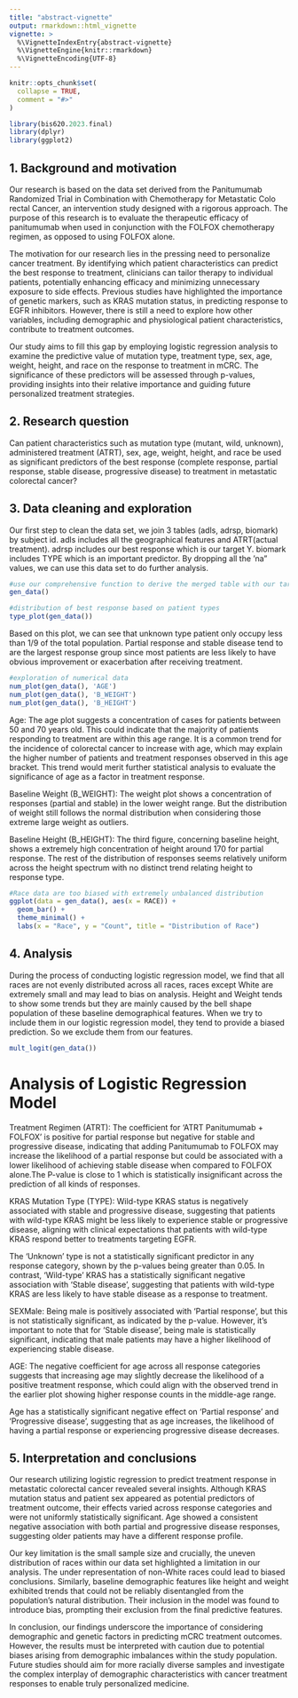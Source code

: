 ```yaml
---
title: "abstract-vignette"
output: rmarkdown::html_vignette
vignette: >
  %\VignetteIndexEntry{abstract-vignette}
  %\VignetteEngine{knitr::rmarkdown}
  %\VignetteEncoding{UTF-8}
---
```


```r
knitr::opts_chunk$set(
  collapse = TRUE,
  comment = "#>"
)
```

```r
library(bis620.2023.final)
library(dplyr)
library(ggplot2)
```

## 1. Background and motivation

Our research is based on the data set derived from the Panitumumab Randomized Trial in Combination with Chemotherapy for Metastatic Colo rectal Cancer, an intervention study designed with a rigorous approach. The purpose of this research is to evaluate the therapeutic efficacy of panitumumab when used in conjunction with the FOLFOX chemotherapy regimen, as opposed to using FOLFOX alone. 

The motivation for our research lies in the pressing need to personalize cancer treatment. By identifying which patient characteristics can predict the best response to treatment, clinicians can tailor therapy to individual patients, potentially enhancing efficacy and minimizing unnecessary exposure to side effects. Previous studies have highlighted the importance of genetic markers, such as KRAS mutation status, in predicting response to EGFR inhibitors. However, there is still a need to explore how other variables, including demographic and physiological patient characteristics, contribute to treatment outcomes.

Our study aims to fill this gap by employing logistic regression analysis to examine the predictive value of mutation type, treatment type, sex, age, weight, height, and race on the response to treatment in mCRC. The significance of these predictors will be assessed through p-values, providing insights into their relative importance and guiding future personalized treatment strategies.

## 2. Research question

Can patient characteristics such as mutation type (mutant, wild, unknown), administered treatment (ATRT), sex, age, weight, height, and race be used as significant predictors of the best response (complete response, partial response, stable disease, progressive disease) to treatment in metastatic colorectal cancer?

## 3. Data cleaning and exploration

Our first step to clean the data set, we join 3 tables (adls, adrsp, biomark) by subject id. adls includes all the geographical features and ATRT(actual treatment). adrsp includes our best response which is our target Y. biomark includes TYPE which is an important predictor. By dropping all the 'na" values, we can use this data set to do further analysis.

```r
#use our comprehensive function to derive the merged table with our target variables
gen_data()
```
```r
#distribution of best response based on patient types
type_plot(gen_data())
```

Based on this plot, we can see that unknown type patient only occupy less than 1/9 of the total population. Partial response and stable disease tend to are the largest response group since most patients are less likely to have obvious improvement or exacerbation after receiving treatment.

```r
#exploration of numerical data
num_plot(gen_data(), 'AGE')
num_plot(gen_data(), 'B_WEIGHT')
num_plot(gen_data(), 'B_HEIGHT')
```

Age: The age plot suggests a concentration of cases for patients between 50 and 70 years old. This could indicate that the majority of patients responding to treatment are within this age range. It is a common trend for the incidence of colorectal cancer to increase with age, which may explain the higher number of patients and treatment responses observed in this age bracket. This trend would merit further statistical analysis to evaluate the significance of age as a factor in treatment response.

Baseline Weight (B_WEIGHT): The weight plot shows a concentration of responses (partial and stable) in the lower weight range. But the distribution of weight still follows the normal distribution when considering those extreme large weight as outliers. 

Baseline Height (B_HEIGHT): The third figure, concerning baseline height, shows a extremely high concentration of height around 170 for partial response. The rest of the distribution of responses seems relatively uniform across the height spectrum with no distinct trend relating height to response type.

```r
#Race data are too biased with extremely unbalanced distribution
ggplot(data = gen_data(), aes(x = RACE)) +
  geom_bar() +
  theme_minimal() +
  labs(x = "Race", y = "Count", title = "Distribution of Race")
```

## 4. Analysis

During the process of conducting logistic regression model, we find that all races are not evenly distributed across all races, races except White are extremely small and may lead to bias on analysis. Height and Weight tends to show some trends but they are mainly caused by the bell shape population of these baseline demographical features. When we try to include them in our logistic regression model, they tend to provide a biased prediction. So we exclude them from our features.

```r
mult_logit(gen_data())
```
# Analysis of Logistic Regression Model

Treatment Regimen (ATRT): The coefficient for 'ATRT Panitumumab + FOLFOX' is positive for partial response but negative for stable and progressive disease, indicating that adding Panitumumab to FOLFOX may increase the likelihood of a partial response but could be associated with a lower likelihood of achieving stable disease when compared to FOLFOX alone.The P-value is close to 1 which is statistically insignificant across the prediction of all kinds of responses.

KRAS Mutation Type (TYPE): Wild-type KRAS status is negatively associated with stable and progressive disease, suggesting that patients with wild-type KRAS might be less likely to experience stable or progressive disease, aligning with clinical expectations that patients with wild-type KRAS respond better to treatments targeting EGFR. 

The 'Unknown' type is not a statistically significant predictor in any response category, shown by the p-values being greater than 0.05. In contrast, 'Wild-type' KRAS has a statistically significant negative association with 'Stable disease', suggesting that patients with wild-type KRAS are less likely to have stable disease as a response to treatment.

SEXMale: Being male is positively associated with 'Partial response', but this is not statistically significant, as indicated by the p-value. However, it's important to note that for 'Stable disease', being male is statistically significant, indicating that male patients may have a higher likelihood of experiencing stable disease.

AGE: The negative coefficient for age across all response categories suggests that increasing age may slightly decrease the likelihood of a positive treatment response, which could align with the observed trend in the earlier plot showing higher response counts in the middle-age range.

Age has a statistically significant negative effect on 'Partial response' and 'Progressive disease', suggesting that as age increases, the likelihood of having a partial response or experiencing progressive disease decreases.

## 5. Interpretation and conclusions

Our research utilizing logistic regression to predict treatment response in metastatic colorectal cancer revealed several insights. Although KRAS mutation status and patient sex appeared as potential predictors of treatment outcome, their effects varied across response categories and were not uniformly statistically significant. Age showed a consistent negative association with both partial and progressive disease responses, suggesting older patients may have a different response profile.

Our key limitation is the small sample size and crucially, the uneven distribution of races within our data set highlighted a limitation in our analysis. The under representation of non-White races could lead to biased conclusions. Similarly, baseline demographic features like height and weight exhibited trends that could not be reliably disentangled from the population's natural distribution. Their inclusion in the model was found to introduce bias, prompting their exclusion from the final predictive features.

In conclusion, our findings underscore the importance of considering demographic and genetic factors in predicting mCRC treatment outcomes. However, the results must be interpreted with caution due to potential biases arising from demographic imbalances within the study population. Future studies should aim for more racially diverse samples and investigate the complex interplay of demographic characteristics with cancer treatment responses to enable truly personalized medicine.
